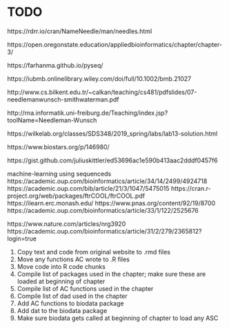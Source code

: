 # TODO

https://rdrr.io/cran/NameNeedle/man/needles.html

https://open.oregonstate.education/appliedbioinformatics/chapter/chapter-3/

https://farhanma.github.io/pyseq/

https://iubmb.onlinelibrary.wiley.com/doi/full/10.1002/bmb.21027

http://www.cs.bilkent.edu.tr/~calkan/teaching/cs481/pdfslides/07-needlemanwunsch-smithwaterman.pdf

http://rna.informatik.uni-freiburg.de/Teaching/index.jsp?toolName=Needleman-Wunsch

https://wilkelab.org/classes/SDS348/2019_spring/labs/lab13-solution.html

https://www.biostars.org/p/146980/

https://gist.github.com/juliuskittler/ed53696ac1e590b413aac2dddf0457f6


machine-learning using sequenceds
https://academic.oup.com/bioinformatics/article/34/14/2499/4924718
https://academic.oup.com/bib/article/21/3/1047/5475015
https://cran.r-project.org/web/packages/ftrCOOL/ftrCOOL.pdf
https://ilearn.erc.monash.edu/
https://www.pnas.org/content/92/19/8700
https://academic.oup.com/bioinformatics/article/33/1/122/2525676

https://www.nature.com/articles/nrg3920
https://academic.oup.com/bioinformatics/article/31/2/279/2365812?login=true


1. Copy text and code from original website to .rmd files
1. Move any functions AC wrote to .R files
1. Move code into R code chunks
1. Compile list of packages used in the chapter; make sure these are loaded at beginning of chapter
1. Compile list of AC functions used in the chapter
1. Compile list of dad used in the chapter
1. Add AC functions to biodata package
1. Add dat to the biodata package
1. Make sure biodata gets called at beginning of chapter to load any ASC

